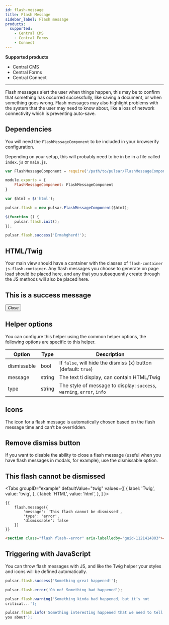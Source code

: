 ```yaml
---
id: flash-message
title: Flash Message
sidebar_label: Flash message
products:
  supported:
    - Central CMS
    - Central Forms
    - Connect
---
```


<div className="product-support">
  <strong>Supported products</strong>
  <ul>
    <li className="product-support--supported"><FontAwesomeIcon icon="fa-solid fa-check-circle" /> Central CMS</li>
    <li className="product-support--supported"><FontAwesomeIcon icon="fa-solid fa-check-circle" /> Central Forms</li>
    <li className="product-support--supported"><FontAwesomeIcon icon="fa-solid fa-check-circle" /> Central Connect</li>
  </ul>
</div>

----

Flash messages alert the user when things happen, this may be to confirm that something has occurred successfully, like saving a document, or when something goes wrong. Flash messages may also highlight problems with the system that the user may need to know about, like a loss of network connectivity which is preventing auto-save.

## Dependencies

You will need the `FlashMessageComponent` to be included in your browserify configuration.

Depending on your setup, this will probably need to be in be in a file called `index.js` or `main.js`.

```js title="index.js"
var FlashMessageComponent = require('/path/to/pulsar/FlashMessageComponent');

module.exports = {
    FlashMessageComponent: FlashMessageComponent
}
```

```js title="main.js"
var $html = $('html');

pulsar.flash = new pulsar.FlashMessageComponent($html);

$(function () {
    pulsar.flash.init();
});
```

```js title="Example usage"
pulsar.flash.success('Ermahgherd!');
```

## HTML/Twig

Your main view should have a container with the classes of `flash-container js-flash-container`. Any flash messages you choose to generate on page load should be placed here, and any that you subsequently create through the JS methods will also be placed here.

<div className="d-example">
  <section className="flash flash--success" aria-labelledby="guid-1414468922">
    <i aria-hidden="true" className="icon-ok"></i>
    <h2 id="guid-1414468922">This is a success message</h2>
    <button className="close" data-dismiss="flash">
      <i className="icon-remove">
        <span className="hide">Close</span>
      </i>
    </button>
  </section>
</div>

## Helper options

You can configure this helper using the common helper options, the following options are specific to this helper.

| Option | Type | Description |
| ------ | ---- | ----------- |
| dismissable | bool | If `false`, will hide the dismiss (x) button (default: `true`) |
| message | string | The text ti display, can contain HTML/Twig |
| type | string | The style of message to display: `success`, `warning`, `error`, `info` |

## Icons

The icon for a flash message is automatically chosen based on the flash message time and can’t be overridden.

## Remove dismiss button

If you want to disable the ability to close a flash message (useful when you have flash messages in modals, for example), use the dismissable option.

<div className="d-example">
  <section className="flash flash--error" aria-labelledby="guid-1121414803"><i aria-hidden="true"  className="icon-warning-sign"></i><h2 id="guid-1121414803">This flash cannot be dismissed</h2></section>
</div>

<Tabs
  groupID="example"
  defaultValue="twig"
  values={[
    { label: 'Twig', value: 'twig', },
    { label: 'HTML', value: 'html', },
  ]
}>
<TabItem value="twig">

```twig
{{
    flash.message({
        'message': 'This flash cannot be dismissed',
        'type': 'error',
        'dismissable': false
    })
}}
```

</TabItem>
<TabItem value="html">

```html
<section class="flash flash--error" aria-labelledby="guid-1121414803"><i aria-hidden="true"  class="icon-warning-sign"></i><h2 id="guid-1121414803">This flash cannot be dismissed</h2></section>
```

</TabItem>
</Tabs>

## Triggering with JavaScript

You can throw flash messages with JS, and like the Twig helper your styles and icons will be defined automatically.

```js
pulsar.flash.success('Something great happened!');
```

```js
pulsar.flash.error('Oh no! Something bad happened');
```

```js
pulsar.flash.warning('Something kinda bad happened, but it’s not
critical...');
```

```js
pulsar.flash.info('Something interesting happened that we need to tell
you about');
```